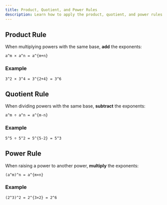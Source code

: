 ---
title: Product, Quotient, and Power Rules
description: Learn how to apply the product, quotient, and power rules of exponents.
---

## Product Rule
When multiplying powers with the same base, **add** the exponents:

`
a^m × a^n = a^{m+n}
`

### Example
`
3^2 × 3^4 = 3^{2+4} = 3^6
`

## Quotient Rule
When dividing powers with the same base, **subtract** the exponents:

`
a^m ÷ a^n = a^{m-n}
`

### Example
`
5^5 ÷ 5^2 = 5^{5-2} = 5^3
`

## Power Rule
When raising a power to another power, **multiply** the exponents:

`
(a^m)^n = a^{m×n}
`

### Example
`
(2^3)^2 = 2^{3×2} = 2^6
`
